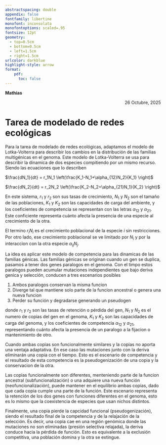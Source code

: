 ```yaml
---
abstractspacing: double
appendix: false
fontfamily: libertine
monofont: inconsolata
monofontoptions: scaled=.95
fontsize: 12pt
geometry: 
  - top=0.5cm
  - bottom=0.5cm
  - left=1.5cm
  - right=1.5cm
urlcolor: darkblue
highlight-style: arrow
format: 
    pdf:
      toc: false
---
```


<div style="text-align: left;">
**Mathias**
</div>
<div style="text-align: right;">
26 Octubre, 2025
</div>

# Tarea de modelado de redes ecológicas

Para la tarea de modelado de redes ecológicas, adaptamos el modelo de Lotka-Volterra para describir los cambios en la distribución de las familias multigénicas en el genoma. Este modelo de Lotka-Volterra se usa para describir la dinamica de dos especies compitiendo por un mismo recurso. Siendo las ecuaciones que lo describen

$\frac{dN_1}{dt} = r_1N_1 \left(\frac{K_1-N_1+\alpha_{12}N_2}{K_1} \right)$

$\frac{dN_2}{dt} = r_2N_2 \left(\frac{K_2-N_2+\alpha_{21}N_1}{K_2} \right)$

En este sistema, $r_1$ y $r_2$ son sus tasas de crecimiento, $N_1$ y $N_2$ son el tamaño de las poblaciones, $K_1$ y $K_2$ son las capacidades de carga del ambiente, y los coeficientes de competencia se representan con las letras $\alpha_{12}$ y $\alpha_{21}$. Este conficiente representa cuánto afecta la presencia de una especie al crecimiento de la otra.

El termino $r_i N_i$ es el crecimiento poblacional de la especie $i$ sin restricciones. Por otro lado, ese crecimiento poblacional se ve limitado por $N_i$ y por la interaccion con la otra especie $\alpha_{ij}N_j$.

La idea es aplicar este modelo de competencia para las dinamicas de las familias génicas. Las familias génicas se originan cuando un gen se duplica, pasamos a tener dos genes paralogos en el genoma. Con el timpo estos paralogos pueden acumular mutaciones independientes que bajo deriva genica y selección, conducen a tres escenarios posibles

1. Ambos paralogos conservan la misma funcion
2. Diverge tal que mantiene solo parte de la funcion ancestral o genera una nueva funcion
3. Perder su función y degradarse generando un pseudogen

donde $r_1$ y $r_2$ son las tasas de retención o pérdida del gen, $N_1$ y $N_2$ es el numero de copias del gen en el genoma, $K_1$ y $K_2$ son las capacidades de carga del genoma, y los coeficientes de competencia $\alpha_{12}$ y $\alpha_{21}$, representando cuánto afecta la presencia de un paralogo a la fijacion o mantenimiento de otro.

Cuando ambas copias son funcionalmente similares y la copias no aporta una ventaja adaptativa. En ese caso las mutaciones junto con la deriva eliminarán una copia con el tiempo. Esto es el escenario de competencia y el resultado de esta competencia es la pseudogenización de una copia y la conservacion de la otra.

Las copias funcionalmente son diferentes, menteniendo parte de la funcion ancestral (subfuncionalización) o una adquiere una nueva función (neofuncionalización), puede mantener en el equilibrio ambas copias, dado que cada copia cumple una parte de la función. Este escenario representa la retención de los dos genes con funciones diferentes en el genoma, esto es lo mismo que la coexistencia de especies que usan nichos distintos.

Finalmente, una copia pierde la capcidad funcional (pseudogenización), siendo el resultado final de la competencia y de la relajación de la selección. Es decir, una copia cae en una región genómica donde las mutaciones no son eliminadas (presión selectiva relajada), la deriva conduce hacia la pérdida de función. Esto es equivalente a la exclusión competitiva, una población domina y la otra se extingue.